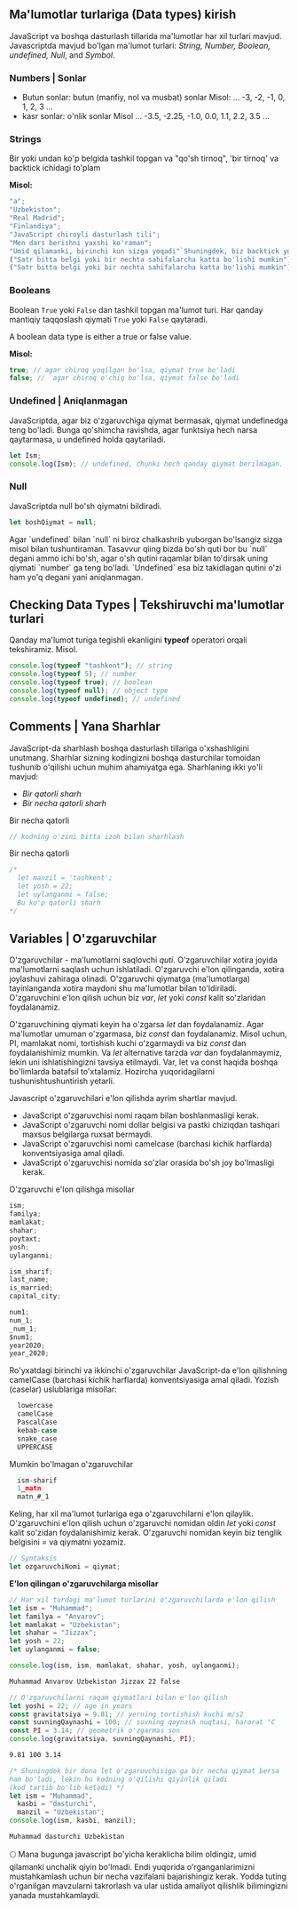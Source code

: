 
## Ma'lumotlar turlariga (Data types) kirish

JavaScript va boshqa dasturlash tillarida ma'lumotlar har xil turlari mavjud. Javascriptda mavjud bo'lgan ma'lumot turlari: _String, Number, Boolean, undefined, Null_, and _Symbol_.

### Numbers | Sonlar

- Butun sonlar: butun (manfiy, nol va musbat) sonlar
  Misol:
  ... -3, -2, -1, 0, 1, 2, 3 ...
- kasr sonlar: o'nlik sonlar
  Misol
  ... -3.5, -2.25, -1.0, 0.0, 1.1, 2.2, 3.5 ...

### Strings

Bir yoki undan ko'p belgida tashkil topgan va "qo'sh tirnoq", 'bir tirnoq' va backtick ichidagi to'plam

**Misol:**

```js copy
"a";
"Uzbekiston";
"Real Madrid";
"Finlandiya";
"JavaScript chiroyli dasturlash tili";
"Men dars berishni yaxshi ko'raman";
"Umid qilamanki, birinchi kun sizga yoqadi"`Shuningdek, biz backtick yordamida string yaratishimiz mumkin`;
("Satr bitta belgi yoki bir nechta sahifalarcha katta bo'lishi mumkin");
("Satr bitta belgi yoki bir nechta sahifalarcha katta bo'lishi mumkin");
```

### Booleans

Boolean `True` yoki `False` dan tashkil topgan ma'lumot turi. Har qanday mantiqiy taqqoslash qiymati `True` yoki `False` qaytaradi.

A boolean data type is either a true or false value.

**Misol:**

```js copy
true; // agar chiroq yoqilgan bo'lsa, qiymat true bo'ladi
false; //  agar chiroq o'chiq bo'lsa, qiymat false bo'ladi
```

### Undefined | Aniqlanmagan

JavaScriptda, agar biz o'zgaruvchiga qiymat bermasak, qiymat undefinedga teng bo'ladi. Bunga qo'shimcha ravishda, agar funktsiya hech narsa qaytarmasa, u undefined holda qaytariladi.

```js copy
let Ism;
console.log(Ism); // undefined, chunki hech qanday qiymat berilmagan.
```

### Null

JavaScriptda null bo'sh qiymatni bildiradi.

```js copy
let boshQiymat = null;
```

<Callout type="warning" emoji="⚠️">
  Agar `undefined` bilan `null` ni biroz chalkashrib yuborgan bo'lsangiz sizga
  misol bilan tushuntiraman. Tasavvur qiing bizda bo'sh quti bor bu `null`
  degani ammo ichi bo'sh, agar o'sh qutini raqamlar bilan to'dirsak uning
  qiymati `number` ga teng bo'ladi. `Undefined` esa biz takidlagan qutini o'zi
  ham yo'q degani yani aniqlanmagan.
</Callout>

## Checking Data Types | Tekshiruvchi ma'lumotlar turlari

Qanday ma'lumot turiga tegishli ekanligini **typeof** operatori orqali tekshiramiz. Misol.

```js copy
console.log(typeof "tashkent"); // string
console.log(typeof 5); // number
console.log(typeof true); // boolean
console.log(typeof null); // object type
console.log(typeof undefined); // undefined
```

## Comments | Yana Sharhlar

JavaScript-da sharhlash boshqa dasturlash tillariga o'xshashligini unutmang. Sharhlar sizning kodingizni boshqa dasturchilar tomoidan tushunib o'qilishi uchun muhim ahamiyatga ega.
Sharhlaning ikki yo'li mavjud:

- _Bir qatorli sharh_
- _Bir necha qatorli sharh_

Bir necha qatorli

```js copy
// kodning o'zini bitta izoh bilan sharhlash
```

Bir necha qatorli

```js copy
/*
  let manzil = 'tashkent';
  let yosh = 22;
  let uylanganmi = false;
  Bu ko'p qatorli sharh
*/
```

## Variables | O'zgaruvchilar

O'zgaruvchilar - ma'lumotlarni saqlovchi _quti_. O'zgaruvchilar xotira joyida ma'lumotlarni saqlash uchun ishlatiladi. O'zgaruvchi e'lon qilinganda, xotira joylashuvi zahiraga olinadi. O'zgaruvchi qiymatga (ma'lumotlarga) tayinlanganda xotira maydoni shu ma'lumotlar bilan to'ldiriladi. O'zgaruvchini e'lon qilish uchun biz _var_, _let_ yoki _const_ kalit so'zlaridan foydalanamiz.

O'zgaruvchining qiymati keyin ha o'zgarsa _let_ dan foydalanamiz. Agar ma'lumotlar umuman o'zgarmasa, biz _const_ dan foydalanamiz. Misol uchun, PI, mamlakat nomi, tortishish kuchi o'zgarmaydi va biz _const_ dan foydalanishimiz mumkin. Va _let_ alternative tarzda _var_ dan foydalanmaymiz, lekin uni ishlatishingizni tavsiya etilmaydi. Var, let va const haqida boshqa bo'limlarda batafsil to'xtalamiz. Hozircha yuqoridagilarni tushunishtushuntirish yetarli.

Javascript o'zgaruvchilari e'lon qilishda ayrim shartlar mavjud.

- JavaScript o'zgaruvchisi nomi raqam bilan boshlanmasligi kerak.
- JavaScript o'zgaruvchi nomi dollar belgisi va pastki chiziqdan tashqari maxsus belgilarga ruxsat bermaydi.
- JavaScript o'zgaruvchisi nomi camelcase (barchasi kichik harflarda) konventsiyasiga amal qiladi.
- JavaScript o'zgaruvchisi nomida so'zlar orasida bo'sh joy bo'lmasligi kerak.

O'zgaruvchi e'lon qilishga misollar

```js copy
ism;
familya;
mamlakat;
shahar;
poytaxt;
yosh;
uylanganmi;

ism_sharif;
last_name;
is_married;
capital_city;

num1;
num_1;
_num_1;
$num1;
year2020;
year_2020;
```

Ro'yxatdagi birinchi va ikkinchi o'zgaruvchilar JavaScript-da e'lon qilishning camelCase (barchasi kichik harflarda) konventsiyasiga amal qiladi.
Yozish (caselar) uslublariga misollar:

```js copy
  lowercase
  camelCase
  PascalCase
  kebab-case
  snake_case
  UPPERCASE
```

Mumkin bo'lmagan o'zgaruvchilar

```js copy
  ism-sharif
  1_matn
  matn_#_1
```

Keling, har xil ma'lumot turlariga ega o'zgaruvchilarni e'lon qilaylik. O'zgaruvchini e'lon qilish uchun o'zgaruvchi nomidan oldin _let_ yoki _const_ kalit so'zidan foydalanishimiz kerak. O'zgaruvchi nomidan keyin biz tenglik belgisini _=_ va qiymatni yozamiz.

```js copy
// Syntaksis
let ozgaruvchiNomi = qiymat;
```

**E'lon qilingan o'zgaruvchilarga misollar**

```js copy
// Har xil turdagi ma'lumot turlarini o'zgaruvchilarda e'lon qilish
let ism = "Muhammad";
let familya = "Anvarov";
let mamlakat = "Uzbekistan";
let shahar = "Jizzax";
let yosh = 22;
let uylanganmi = false;

console.log(ism, ism, mamlakat, shahar, yosh, uylanganmi);
```

```sh
Muhammad Anvarov Uzbekistan Jizzax 22 false
```

```js copy
// O'zgaruvchilarni raqam qiymatlari bilan e'lon qilish
let yoshi = 22; // age in years
const gravitatsiya = 9.81; // yerning tortishish kuchi m/s2
const suvningQaynashi = 100; // suvning qaynash nuqtasi, harorat °C
const PI = 3.14; // geometrik o'zgarmas son
console.log(gravitatsiya, suvningQaynashi, PI);
```

```sh
9.81 100 3.14
```

```js copy
/* Shuningdek bir dona let o'zgaruvchisiga ga bir necha qiymat bersa 
ham bo'ladi, lekin bu kodning o'qilishi qiyinlik qiladi
(kod tartib bo'lib ketadi) */
let ism = "Muhammad",
  kasbi = "dasturchi",
  manzil = "Uzbekistan";
console.log(ism, kasbi, manzil);
```

```sh
Muhammad dasturchi Uzbekistan
```

🌕 Mana bugunga javascript bo'yicha keraklicha bilim oldingiz, umid qilamanki unchalik qiyin bo'lmadi. Endi yuqorida o'rganganlarimizni mustahkamlash uchun bir necha vazifalani bajarishingiz kerak. Yodda tuting o'rganilgan mavzularni takrorlash va ular ustida amaliyot qilishlik bilimingizni yanada mustahkamlaydi.
